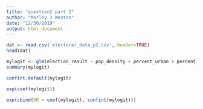 ```yaml
---
title: "question2 part 2"
author: "Morley J Weston"
date: "12/30/2019"
output: html_document
---
```


```r
dat <- read.csv('electoral_data_p2.csv', header=TRUE)
head(dat)
```

```r
mylogit <- glm(election_result ~ pop_density + percent_urban + percent_educated + disposable_income + first_level_employment + Percent_foreign, data = dat, family = "binomial")
summary(mylogit)
```
```r
confint.default(mylogit)
```
```r
exp(coef(mylogit))
```
```r
exp(cbind(OR = coef(mylogit), confint(mylogit)))
```


